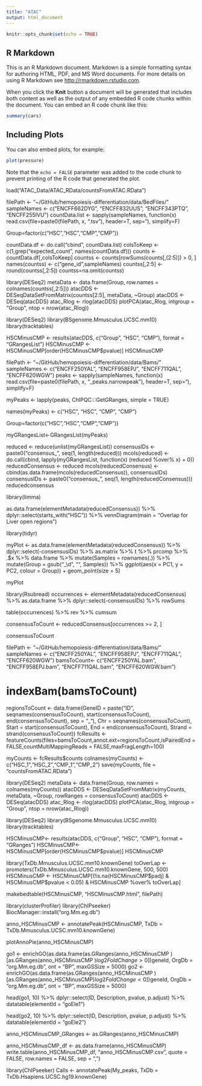 ```yaml
---
title: "ATAC"
output: html_document
---
```


```r
knitr::opts_chunk$set(echo = TRUE)
```

## R Markdown

This is an R Markdown document. Markdown is a simple formatting syntax for authoring HTML, PDF, and MS Word documents. For more details on using R Markdown see <http://rmarkdown.rstudio.com>.

When you click the **Knit** button a document will be generated that includes both content as well as the output of any embedded R code chunks within the document. You can embed an R code chunk like this:

```r
summary(cars)
```

## Including Plots

You can also embed plots, for example:

```r
plot(pressure)
```

Note that the `echo = FALSE` parameter was added to the code chunk to prevent printing of the R code that generated the plot.


load("ATAC_Data/ATAC_RData/countsFromATAC.RData")



filePath <- "~/GitHub/hemopoiesis-differentiation/data/BedFiles/"
sampleNames <- c("ENCFF662DYG", "ENCFF832UUS", "ENCFF343PTQ", "ENCFF255IVU")
countData.list <- sapply(sampleNames, function(x) read.csv(file=paste0(filePath, x, ".tsv"), header=T, sep="\t"), simplify=F)


Group=factor(c("HSC","HSC","CMP","CMP"))

countData.df <- do.call("cbind", countData.list)
colsToKeep <- c(1,grep("expected_count", names(countData.df)))
counts <- countData.df[,colsToKeep]
countss <- counts[rowSums(counts[,(2:5)]) > 0, ]
names(countss) <- c("gene_id",sampleNames)
countss[,2:5] <- round(countss[,2:5])
countss=na.omit(countss)





library(DESeq2)
metaData <- data.frame(Group, row.names = colnames(countss[,2:5]))
atacDDS <- DESeqDataSetFromMatrix(countss[2:5], metaData, ~Group)
atacDDS <- DESeq(atacDDS)
atac_Rlog <- rlog(atacDDS)
plotPCA(atac_Rlog, intgroup = "Group", ntop = nrow(atac_Rlog))



library(DESeq2)
library(BSgenome.Mmusculus.UCSC.mm10)
library(tracktables)


HSCMinusCMP <- results(atacDDS, c("Group", "HSC", "CMP"), format = "GRangesList")
HSCMinusCMP <- HSCMinusCMP[order(HSCMinusCMP$pvalue)]
HSCMinusCMP






filePath <- "~/GitHub/hemopoiesis-differentiation/data/Bams/"
sampleNames <- c("ENCFF250YAL", "ENCFF958EPJ", "ENCFF711QAL", "ENCFF620WGW")
peaks <- sapply(sampleNames, function(x) read.csv(file=paste0(filePath, x, "_peaks.narrowpeak"), header=T, sep="\t"), simplify=F)


myPeaks <- lapply(peaks, ChIPQC:::GetGRanges, simple = TRUE)

names(myPeaks) <- c("HSC", "HSC", "CMP", "CMP")

Group=factor(c("HSC","HSC","CMP","CMP"))

myGRangesList<-GRangesList(myPeaks)   

reduced <- reduce(unlist(myGRangesList))
consensusIDs <- paste0("consensus_", seq(1, length(reduced)))
mcols(reduced) <- do.call(cbind, lapply(myGRangesList, function(x) (reduced %over% x) + 0))
reducedConsensus <- reduced
mcols(reducedConsensus) <- cbind(as.data.frame(mcols(reducedConsensus)), consensusIDs)
consensusIDs <- paste0("consensus_", seq(1, length(reducedConsensus)))
reducedconsensus


library(limma)

as.data.frame(elementMetadata(reducedConsensus)) %>% dplyr::select(starts_with("HSC")) %>% 
    vennDiagram(main = "Overlap for Liver open regions")
    
    
library(tidyr)

myPlot <- as.data.frame(elementMetadata(reducedConsensus)) %>% dplyr::select(-consensusIDs) %>% 
    as.matrix %>% t %>% prcomp %>% .$x %>% data.frame %>% mutate(Samples = rownames(.)) %>% 
    mutate(Group = gsub("_\\d", "", Samples)) %>% ggplot(aes(x = PC1, y = PC2, 
    colour = Group)) + geom_point(size = 5)

myPlot



library(Rsubread)
occurrences <- elementMetadata(reducedConsensus) %>% as.data.frame %>% dplyr::select(-consensusIDs) %>% 
    rowSums

table(occurrences) %>% rev %>% cumsum


consensusToCount <- reducedConsensus[occurrences >= 2, ]

consensusToCount



filePath <- "~/GitHub/hemopoiesis-differentiation/data/Bams/"
sampleNames <- c("ENCFF250YAL", "ENCFF958EPJ", "ENCFF711QAL", "ENCFF620WGW")
bamsToCount<- c("ENCFF250YAL.bam", "ENCFF958EPJ.bam", "ENCFF711QAL.bam", "ENCFF620WGW.bam")

# indexBam(bamsToCount)
regionsToCount <- data.frame(GeneID = paste("ID", seqnames(consensusToCount), 
    start(consensusToCount), end(consensusToCount), sep = "_"), Chr = seqnames(consensusToCount), 
    Start = start(consensusToCount), End = end(consensusToCount), Strand = strand(consensusToCount))
fcResults <- featureCounts(files=bamsToCount,annot.ext=regionsToCount,isPairedEnd = FALSE,countMultiMappingReads = FALSE,maxFragLength=100)


myCounts <- fcResults$counts
colnames(myCounts) <- c("HSC_1","HSC_2","CMP_1","CMP_2")
save(myCounts, file = "countsFromATAC.RData")






library(DESeq2)
metaData <- data.frame(Group, row.names = colnames(myCounts))
atacDDS <- DESeqDataSetFromMatrix(myCounts, metaData, ~Group, rowRanges = consensusToCount)
atacDDS <- DESeq(atacDDS)
atac_Rlog <- rlog(atacDDS)
plotPCA(atac_Rlog, intgroup = "Group", ntop = nrow(atac_Rlog))




library(DESeq2)
library(BSgenome.Mmusculus.UCSC.mm10)
library(tracktables)


HSCMinusCMP<- results(atacDDS, c("Group", "HSC", "CMP"), format = "GRanges")
HSCMinusCMP<- HSCMinusCMP[order(HSCMinusCMP$pvalue)]
HSCMinusCMP


library(TxDb.Mmusculus.UCSC.mm10.knownGene)
toOverLap <- promoters(TxDb.Mmusculus.UCSC.mm10.knownGene, 500, 500)
HSCMinusCMP <- HSCMinusCMP[(!is.na(HSCMinusCMP$padj) & HSCMinusCMP$pvalue < 0.05) & HSCMinusCMP %over% toOverLap]

makebedtable(HSCMinusCMP, "HSCMinusCMP.html", filePath)



library(clusterProfiler)
library(ChIPseeker)
BiocManager::install("org.Mm.eg.db")

anno_HSCMinusCMP <- annotatePeak(HSCMinusCMP, TxDb = TxDb.Mmusculus.UCSC.mm10.knownGene)


plotAnnoPie(anno_HSCMinusCMP)


go1 <- enrichGO(as.data.frame(as.GRanges(anno_HSCMinusCMP )[as.GRanges(anno_HSCMinusCMP )$log2FoldChange > 
    0])$geneId, OrgDb = "org.Mm.eg.db", ont = "BP", maxGSSize = 5000)
go2 <- enrichGO(as.data.frame(as.GRanges(anno_HSCMinusCMP )[as.GRanges(anno_HSCMinusCMP)$log2FoldChange < 
    0])$geneId, OrgDb = "org.Mm.eg.db", ont = "BP", maxGSSize = 5000)
    


head(go1, 10) %>% dplyr::select(ID, Description, pvalue, p.adjust) %>% datatable(elementId = "goEle1")
    
head(go2, 10) %>% dplyr::select(ID, Description, pvalue, p.adjust) %>% datatable(elementId = "goEle2")





anno_HSCMinusCMP_GRanges <- as.GRanges(anno_HSCMinusCMP)



anno_HSCMinusCMP_df <- as.data.frame(anno_HSCMinusCMP)
write.table(anno_HSCMinusCMP_df, "anno_HSCMinusCMP.csv", quote = FALSE, row.names = FALSE, sep = ",")




library(ChIPseeker)
Calls <- annotatePeak(My_peaks, TxDb = TxDb.Hsapiens.UCSC.hg19.knownGene)
